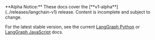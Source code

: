 <Warning>
**Alpha Notice:** These docs cover the [**v1-alpha**](../releases/langchain-v1) release. Content is incomplete and subject to change.

For the latest stable version, see the current [LangGraph Python](https://langchain-ai.github.io/langgraph/) or [LangGraph JavaScript](https://langchain-ai.github.io/langgraphjs/) docs.
</Warning>
